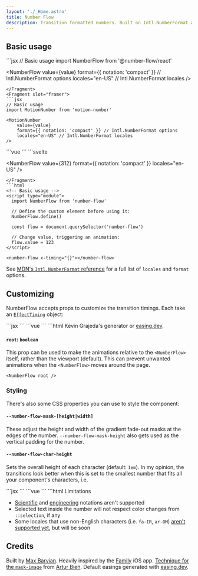 ```yaml
---
layout: './_Home.astro'
title: Number Flow
description: Transition formatted numbers. Built on Intl.NumberFormat and WAAPI. Zero dependencies. Accessible and customizable.
---
```


## Basic usage

<Match class='xl:pre-first-line:hidden first:*:mt-0'>
<Fragment slot="react">
```jsx
// Basic usage
import NumberFlow from '@number-flow/react'

<NumberFlow
    value={value}
    format={{ notation: 'compact' }} // Intl.NumberFormat options
    locales="en-US" // Intl.NumberFormat locales
/>
```
</Fragment>
<Fragment slot="framer">
```jsx
// Basic usage
import MotionNumber from 'motion-number'

<MotionNumber
    value={value}
    format={{ notation: 'compact' }} // Intl.NumberFormat options
    locales="en-US" // Intl.NumberFormat locales
/>
```
</Fragment>
<Fragment slot="vue">
```vue
<!-- Basic usage -->
<script setup>
    import NumberFlow from '@number-flow/vue'
</script>
<template>
    <NumberFlow
        :value="123"
        :format="{ notation: 'compact' } /* Intl.NumberFormat options */" 
        :locales="'en-US' /* Intl.NumberFormat locales */"
    />
</template>
```
</Fragment>
<Fragment slot="svelte">
```svelte
<!-- Basic usage -->
<script>
import NumberFlow from '@number-flow/svelte'
</script>

<NumberFlow
    value={312}
    format={{ notation: 'compact' }}
    locales="en-US"
/>
```
</Fragment>
```html
<!-- Basic usage -->
<script type="module">
  import NumberFlow from 'number-flow'

  // Define the custom element before using it:
  NumberFlow.define()

  const flow = document.querySelector('number-flow')
  
  // Change value, triggering an animation:
  flow.value = 123
</script>

<number-flow x-timing="{}"></number-flow>
```
</Match>

See [MDN's `Intl.NumberFormat` reference](https://developer.mozilla.org/en-US/docs/Web/JavaScript/Reference/Global_Objects/Intl/NumberFormat/NumberFormat#parameters) for a full list of `locales` and `format` options.

## Customizing

NumberFlow accepts props to customize the transition timings. Each take an [`EffectTiming`](https://developer.mozilla.org/en-US/docs/Web/API/AnimationEffect/getTiming#return_value) object:

<Match>
<Fragment slot="react">
```jsx
<NumberFlow
    // Used for x transforms on individual characters:
    xTiming={{ duration: 700, easing: 'ease-out' }}
    // Used for the digit stack animations:
    yTiming={{ duration: 700, easing: 'ease-out' }}
    // Used for fading in/out characters:
    fadeTiming={{ duration: 350, easing: 'ease' }}
/>
```
</Fragment>
<Fragment slot="vue">
```vue
<NumberFlow
    :xTiming="{ duration: 700, easing: 'ease-out' }"
    :yTiming="{ duration: 700, easing: 'linear(...)' }"
    :fadeTiming="{ duration: 350, easing: 'ease' }"
/>
```
</Fragment>
```html
<number-flow x-timing="{} />
```
</Match>

For spring-based `linear()` easings, I'd recommend [Kevin Grajeda's generator](https://www.kvin.me/css-springs)
or [easing.dev](https://www.easing.dev/).

#### `root`: <code className="text-muted">boolean</code>

This prop can be used to make the animations relative to the `<NumberFlow>` itself, rather than the
viewport (default). This can prevent unwanted animations when the `<NumberFlow>`
 moves around the page.

```tsx
<NumberFlow root />
```

### Styling

There's also some CSS properties you can use to style the component:

#### `--number-flow-mask-[height|width]`

These adjust the height and width of the gradient fade-out masks at the edges of the number.
`--number-flow-mask-height` also gets used as the vertical padding for the number.

#### `--number-flow-char-height`

Sets the overall height of each character (default: `1em`). In my opinion, the transitions look better when this is set to
the smallest number that fits all your component's characters, i.e.

<Match>
<Fragment slot="react">
```jsx
<NumberFlow className="[--number-flow-char-height:0.85em]" />
```
</Fragment>
<Fragment slot="vue">
```vue
<NumberFlow :style="{ lineHeight: 0.8 }" />
```
</Fragment>
```html
<number-flow x-timing="{} />
```
</Match>

The exact value will depend on your font and formatting options.

## Limitations

* [Scientific](https://developer.mozilla.org/en-US/docs/Web/JavaScript/Reference/Global_Objects/Intl/NumberFormat/NumberFormat#scientific) and [engineering](https://developer.mozilla.org/en-US/docs/Web/JavaScript/Reference/Global_Objects/Intl/NumberFormat/NumberFormat#engineering) notations aren't supported
* Selected text inside the number will not respect color changes from `::selection`, if any
* Some locales that use non-English characters (i.e. `fa-IR`, `ar-OM`) [aren't supported yet](https://github.com/barvian/number-flow/issues/8), but will be soon

## Credits

Built by [Max Barvian](https://x.com/mbarvian). Heavily inspired by the [Family](https://family.co) iOS app.
[Technique for the `mask-image`](https://expensive.toys/blog/blur-vignette) from [Artur Bień](https://x.com/artur_bien).
Default easings generated with [easing.dev](https://easing.dev).
